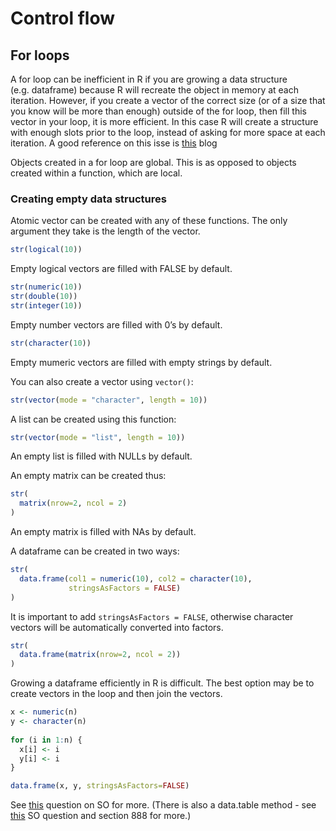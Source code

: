 # Control flow

## For loops

A for loop can be inefficient in R if you are growing a data structure (e.g. dataframe) because R will recreate the object in memory at each iteration. However, if you create a vector of the correct size (or of a size that you know will be more than enough) outside of the for loop, then fill this vector in your loop, it is more efficient. In this case R will create a structure with enough slots prior to the loop, instead of asking for more space at each iteration. A good reference on this isse is [this](https://kbroman.wordpress.com/2013/04/02/apply-vs-for/) blog

Objects created in a for loop are global. This is as opposed to objects created within a function, which are local.

### Creating empty data structures

Atomic vector can be created with any of these functions. The only argument they take is the length of the vector.

```r
str(logical(10))
```

Empty logical vectors are filled with FALSE by default.

```r
str(numeric(10))
str(double(10))
str(integer(10))
```

Empty number vectors are filled with 0's by default.

```r
str(character(10))
```

Empty mumeric vectors are filled with empty strings by default.

You can also create a vector using `vector()`:

```r
str(vector(mode = "character", length = 10))
```

A list can be created using this function:

```r
str(vector(mode = "list", length = 10))
```

An empty list is filled with NULLs by default.

An empty matrix can be created thus:

```r
str(
  matrix(nrow=2, ncol = 2)
)
```

An empty matrix is filled with NAs by default.

A dataframe can be created in two ways:

```r
str(
  data.frame(col1 = numeric(10), col2 = character(10), 
             stringsAsFactors = FALSE)
)
```

It is important to add `stringsAsFactors = FALSE`, otherwise character vectors will be automatically converted into factors.

```r
str(
  data.frame(matrix(nrow=2, ncol = 2))
)
```

Growing a dataframe efficiently in R is difficult. The best option may be to create vectors in the loop and then join the vectors.

```r
x <- numeric(n)
y <- character(n)
  
for (i in 1:n) {
  x[i] <- i
  y[i] <- i
}

data.frame(x, y, stringsAsFactors=FALSE)
```

See [this](https://stackoverflow.com/questions/11486369/growing-a-data-frame-in-a-memory-efficient-manner) question on SO for more. (There is also a data.table method - see [this](https://stackoverflow.com/questions/20689650/how-to-append-rows-to-an-r-data-frame/38052208#38052208) SO question and section 888 for more.)




